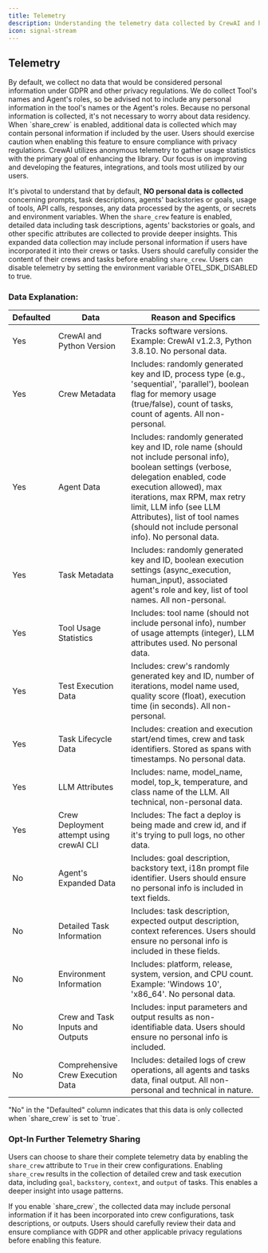 ```yaml
---
title: Telemetry
description: Understanding the telemetry data collected by CrewAI and how it contributes to the enhancement of the library.
icon: signal-stream
---
```


## Telemetry

<Note>
    By default, we collect no data that would be considered personal information under GDPR and other privacy regulations.
    We do collect Tool's names and Agent's roles, so be advised not to include any personal information in the tool's names or the Agent's roles.
	Because no personal information is collected, it's not necessary to worry about data residency.
	When `share_crew` is enabled, additional data is collected which may contain personal information if included by the user. Users should exercise caution when enabling this feature to ensure compliance with privacy regulations.
</Note>
CrewAI utilizes anonymous telemetry to gather usage statistics with the primary goal of enhancing the library. Our focus is on improving and developing the features, integrations, and tools most utilized by our users.

It's pivotal to understand that by default, **NO personal data is collected** concerning prompts, task descriptions, agents' backstories or goals, usage of tools, API calls, responses, any data processed by the agents, or secrets and environment variables.
When the `share_crew` feature is enabled, detailed data including task descriptions, agents' backstories or goals, and other specific attributes are collected to provide deeper insights. This expanded data collection may include personal information if users have incorporated it into their crews or tasks. Users should carefully consider the content of their crews and tasks before enabling `share_crew`. Users can disable telemetry by setting the environment variable OTEL_SDK_DISABLED to true.

### Data Explanation:
| Defaulted | Data                                      | Reason and Specifics                                                                                                       |
|-----------|-------------------------------------------|-----------------------------------------------------------------------------------------------------------------------------|
| Yes       | CrewAI and Python Version                 | Tracks software versions. Example: CrewAI v1.2.3, Python 3.8.10. No personal data. |
| Yes       | Crew Metadata | Includes: randomly generated key and ID, process type (e.g., 'sequential', 'parallel'), boolean flag for memory usage (true/false), count of tasks, count of agents. All non-personal. |
| Yes       | Agent Data | Includes: randomly generated key and ID, role name (should not include personal info), boolean settings (verbose, delegation enabled, code execution allowed), max iterations, max RPM, max retry limit, LLM info (see LLM Attributes), list of tool names (should not include personal info). No personal data. |
| Yes       | Task Metadata | Includes: randomly generated key and ID, boolean execution settings (async_execution, human_input), associated agent's role and key, list of tool names. All non-personal. |
| Yes       | Tool Usage Statistics | Includes: tool name (should not include personal info), number of usage attempts (integer), LLM attributes used. No personal data. |
| Yes       | Test Execution Data | Includes: crew's randomly generated key and ID, number of iterations, model name used, quality score (float), execution time (in seconds). All non-personal. |
| Yes       | Task Lifecycle Data | Includes: creation and execution start/end times, crew and task identifiers. Stored as spans with timestamps. No personal data. |
| Yes       | LLM Attributes | Includes: name, model_name, model, top_k, temperature, and class name of the LLM. All technical, non-personal data. |
| Yes       | Crew Deployment attempt using crewAI CLI | Includes: The fact a deploy is being made and crew id, and if it's trying to pull logs, no other data. |
| No        | Agent's Expanded Data | Includes: goal description, backstory text, i18n prompt file identifier. Users should ensure no personal info is included in text fields. |
| No        | Detailed Task Information | Includes: task description, expected output description, context references. Users should ensure no personal info is included in these fields. |
| No        | Environment Information | Includes: platform, release, system, version, and CPU count. Example: 'Windows 10', 'x86_64'. No personal data. |
| No        | Crew and Task Inputs and Outputs | Includes: input parameters and output results as non-identifiable data. Users should ensure no personal info is included. |
| No        | Comprehensive Crew Execution Data | Includes: detailed logs of crew operations, all agents and tasks data, final output. All non-personal and technical in nature. |

<Note>
    "No" in the "Defaulted" column indicates that this data is only collected when `share_crew` is set to `true`.
</Note>

### Opt-In Further Telemetry Sharing
Users can choose to share their complete telemetry data by enabling the `share_crew` attribute to `True` in their crew configurations. Enabling `share_crew` results in the collection of detailed crew and task execution data, including `goal`, `backstory`, `context`, and `output` of tasks. This enables a deeper insight into usage patterns.

<Warning>
    If you enable `share_crew`, the collected data may include personal information if it has been incorporated into crew configurations, task descriptions, or outputs. 
    Users should carefully review their data and ensure compliance with GDPR and other applicable privacy regulations before enabling this feature.
</Warning>